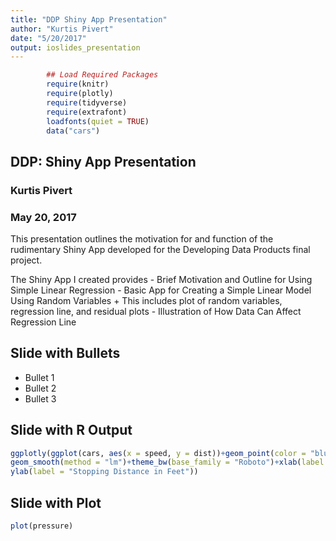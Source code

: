 ```yaml
---
title: "DDP Shiny App Presentation"
author: "Kurtis Pivert"
date: "5/20/2017"
output: ioslides_presentation
---
```


```r
        ## Load Required Packages 
        require(knitr)
        require(plotly)
        require(tidyverse)
        require(extrafont)
        loadfonts(quiet = TRUE)
        data("cars")
```

## DDP: Shiny App Presentation
### Kurtis Pivert 
### May 20, 2017

This presentation outlines the motivation for and function of the rudimentary 
Shiny App developed for the Developing Data Products final project.  

The Shiny App I created provides
- Brief Motivation and Outline for Using Simple Linear Regression
- Basic App for Creating a Simple Linear Model Using Random Variables
 + This includes plot of random variables, regression line, and residual plots
- Illustration of How Data Can Affect Regression Line 

## Slide with Bullets

- Bullet 1
- Bullet 2
- Bullet 3

## Slide with R Output
```r
        
ggplotly(ggplot(cars, aes(x = speed, y = dist))+geom_point(color = "blue", alpha = 0.5)+
geom_smooth(method = "lm")+theme_bw(base_family = "Roboto")+xlab(label = "Speed in MPH")+
ylab(label = "Stopping Distance in Feet"))
```

## Slide with Plot

```r
plot(pressure)
```

